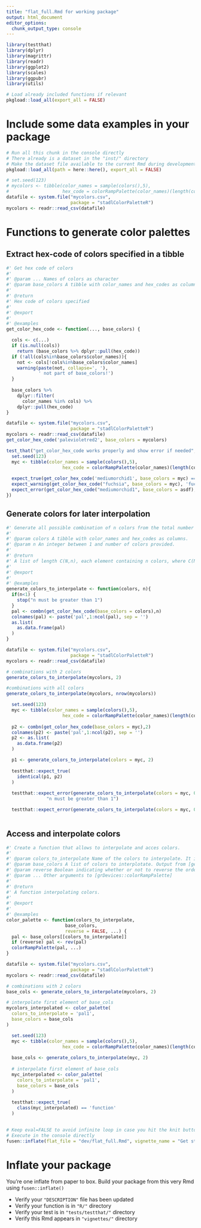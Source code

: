 ```yaml
---
title: "flat_full.Rmd for working package"
output: html_document
editor_options: 
  chunk_output_type: console
---
```


<!-- Run this 'development' chunk -->
<!-- Store every call to library() that you need to explore your functions -->

```r
library(testthat)
library(dplyr)
library(magrittr)
library(readr)
library(ggplot2)
library(scales)
library(ggpubr)
library(utils)
```

```r
# Load already included functions if relevant
pkgload::load_all(export_all = FALSE)
```

# Include some data examples in your package

```r
# Run all this chunk in the console directly
# There already is a dataset in the "inst/" directory
# Make the dataset file available to the current Rmd during development
pkgload::load_all(path = here::here(), export_all = FALSE)

# set.seed(123)
# mycolors <- tibble(color_names = sample(colors(),5), 
#                    hex_code = colorRampPalette(color_names)(length(color_names)))
datafile <- system.file("mycolors.csv", 
                        package = "stadlColorPaletteR")
mycolors <- readr::read_csv(datafile)

```


# Functions to generate color palettes


## Extract hex-code of colors specified in a tibble

```r
#' Get hex code of colors
#'
#' @param ... Names of colors as character 
#' @param base_colors A tibble with color_names and hex_codes as columns
#'
#' @return
#' Hex code of colors specified
#' 
#' @export
#'
#' @examples
get_color_hex_code <- function(..., base_colors) {

  cols <- c(...)
  if (is.null(cols))
    return (base_colors %>% dplyr::pull(hex_code))
  if (!all(cols%in%base_colors$color_names)){
    not <- cols[!cols%in%base_colors$color_names]
    warning(paste(not, collapse=', '), 
            ' not part of base_colors!')
  }
    
  base_colors %>% 
    dplyr::filter(
      color_names %in% cols) %>% 
    dplyr::pull(hex_code)
}
```

```r
datafile <- system.file("mycolors.csv", 
                        package = "stadlColorPaletteR")
mycolors <- readr::read_csv(datafile)
get_color_hex_code('palevioletred2', base_colors = mycolors)

```

```r

test_that("get_color_hex_code works properly and show error if needed", {
  set.seed(123)
  myc <- tibble(color_names = sample(colors(),5), 
                     hex_code = colorRampPalette(color_names)(length(color_names)))
  
  expect_true(get_color_hex_code('mediumorchid1', base_colors = myc) == '#E066FF')
  expect_warning(get_color_hex_code("fuchsia", base_colors = myc), 'fuchsia not part of base_colors')
  expect_error(get_color_hex_code("mediumorchid1", base_colors = asdf), "object 'asdf' not found")
})

```

## Generate colors for later interpolation

```r
#' Generate all possible combination of n colors from the total number N of colors provided. Will be used later for interpolation. 
#'
#' @param colors A tibble with color_names and hex_codes as columns. 
#' @param n An integer between 1 and number of colors provided.
#'
#' @return
#' A list of length C(N,n), each element containing n colors, where C(N,n) denotes the number of n-combination from a set of N elements. 
#' 
#' @export
#'
#' @examples
generate_colors_to_interpolate <- function(colors, n){
  if(n<1) {
    stop("n must be greater than 1")
  }
  pal <- combn(get_color_hex_code(base_colors = colors),n)
  colnames(pal) <- paste('pal',1:ncol(pal), sep = '')
  as.list(
    as.data.frame(pal)
  )
}
```

```r
datafile <- system.file("mycolors.csv", 
                        package = "stadlColorPaletteR")
mycolors <- readr::read_csv(datafile)

# combinations with 2 colors
generate_colors_to_interpolate(mycolors, 2)

#combinations with all colors
generate_colors_to_interpolate(mycolors, nrow(mycolors))

```

```r

  set.seed(123)
  myc <- tibble(color_names = sample(colors(),5), 
                     hex_code = colorRampPalette(color_names)(length(color_names)))
  
  p2 <- combn(get_color_hex_code(base_colors = myc),2)
  colnames(p2) <- paste('pal',1:ncol(p2), sep = '')
  p2 <- as.list(
    as.data.frame(p2)
  )

  p1 <- generate_colors_to_interpolate(colors = myc, 2)
  
  testthat::expect_true(
    identical(p1, p2)
  )
  
  testthat::expect_error(generate_colors_to_interpolate(colors = myc, 0), 
               "n must be greater than 1")

  testthat::expect_error(generate_colors_to_interpolate(colors = myc, 0))
  
```
## Access and interpolate colors

```r
#' Create a function that allows to interpolate and acces colors. 
#'
#' @param colors_to_interpolate Name of the colors to interpolate. It is the name of a list element as generated by the function [generate_colors_to_interpolate()]. 
#' @param base_colors A list of colors to interplotate. Output from [generate_colors_to_interpolate()].
#' @param reverse Boolean indicating whether or not to reverse the order of the colors.
#' @param ... Other arguments to [grDevices::colorRampPalette]
#'
#' @return
#' A function interpolating colors.
#' 
#' @export
#'
#' @examples
color_palette <- function(colors_to_interpolate, 
                      base_colors, 
                      reverse = FALSE, ...) {
  pal <- base_colors[[colors_to_interpolate]]
  if (reverse) pal <- rev(pal)
  colorRampPalette(pal, ...)
}
```

```r
datafile <- system.file("mycolors.csv", 
                        package = "stadlColorPaletteR")
mycolors <- readr::read_csv(datafile)

# combinations with 2 colors
base_cols <- generate_colors_to_interpolate(mycolors, 2)

# interpolate first element of base_cols
mycolors_interpolated <- color_palette(
  colors_to_interpolate = 'pal1',
  base_colors = base_cols
)
```

```r

  set.seed(123)
  myc <- tibble(color_names = sample(colors(),5), 
                     hex_code = colorRampPalette(color_names)(length(color_names)))
  
  base_cols <- generate_colors_to_interpolate(myc, 2)
  
  # interpolate first element of base_cols
  myc_interpolated <- color_palette(
    colors_to_interpolate = 'pal1',
    base_colors = base_cols
  )
 
  testthat::expect_true(
    class(myc_interpolated) == 'function'
  )
  
```


```r
# Keep eval=FALSE to avoid infinite loop in case you hit the knit button
# Execute in the console directly
fusen::inflate(flat_file = "dev/flat_full.Rmd", vignette_name = "Get started")
```


# Inflate your package

You're one inflate from paper to box.
Build your package from this very Rmd using `fusen::inflate()`

- Verify your `"DESCRIPTION"` file has been updated
- Verify your function is in `"R/"` directory
- Verify your test is in `"tests/testthat/"` directory
- Verify this Rmd appears in `"vignettes/"` directory
